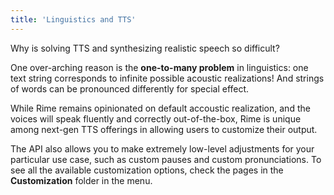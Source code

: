 ```yaml
---
title: 'Linguistics and TTS'
---
```


Why is solving TTS and synthesizing realistic speech so difficult?

One over-arching reason is the **one-to-many problem** in linguistics: one text string corresponds to infinite possible acoustic realizations! And strings of words can be pronounced differently for special effect.

While Rime remains opinionated on default accoustic realization, and the voices will speak fluently and correctly out-of-the-box, Rime is unique among next-gen TTS offerings in allowing users to customize their output. 

The API also allows you to make extremely low-level adjustments for your particular use case, such as custom pauses and custom pronunciations. To see all the available customization options, check the pages in the **Customization** folder in the menu.
